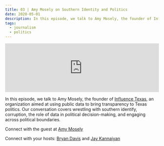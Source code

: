 ```yaml
---
title: 03 | Amy Mosely on Southern Identity and Politics
date: 2020-05-01
description: In this episode, we talk to Amy Mosely, the founder of Influence Texas, an organization aimed at using public data to bring transparency to Texas politics.
tags:
  - journalism
  - politics
---
```


<iframe src="https://anchor.fm/heart-of-the-matter/embed/episodes/03--Amy-Mosely-on-Southern-Identity-and-Politics-edgfk0/a-a23329m" height="160px" width="100%" frameborder="0" scrolling="no"></iframe>

In this episode, we talk to Amy Mosely, the founder of [Influence Texas](https://www.influencetexas.com/), an organization aimed at using public data to bring transparency to Texas politics. Our conversation covers wrestling with southern identify, corruption, the role of data in political decision-making, and engaging across political boundaries.

Connect with the guest at [Amy Mosely](https://www.linkedin.com/in/amymcculloughmosley/)

Connect with your hosts: [Bryan Davis](https://twitter.com/GilbertGravis) and [Jay Kannaiyan](https://jaykannaiyan.com)